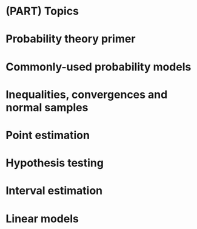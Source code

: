 # (PART) Topics {-}

# Probability theory primer

# Commonly-used probability models

# Inequalities, convergences and normal samples

# Point estimation

# Hypothesis testing

# Interval estimation

# Linear models
